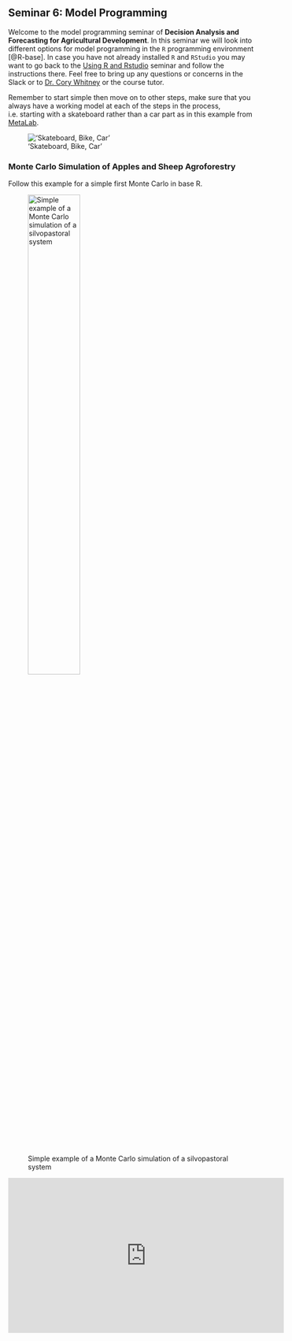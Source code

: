 ## Seminar 6: Model Programming {#model_programming} 
<!-- reference with [Model programming](#model_programming) -->

Welcome to the model programming seminar of **Decision Analysis and Forecasting for Agricultural Development**. In this seminar we will look into different options for model programming in the `R` programming environment [@R-base]. In case you have not already installed `R` and `RStudio` you may want to go back to the [Using R and Rstudio](#r_rstudio) seminar and follow the instructions there. Feel free to bring up any questions or concerns in the Slack or to [Dr. Cory Whitney](mailto:cory.whitney@uni-bonn.de?subject=[Seminar_4]%20Decision%20Analysis%20Lecture) or the course tutor.

Remember to start simple then move on to other steps, make sure that you always have a working model at each of the steps in the process, i.e. starting with a skateboard rather than a car part as in this example from [MetaLab](https://twitter.com/metalab).

!['Skateboard, Bike, Car'](images/Model_stages_car_analogy.png)

### Monte Carlo Simulation of Apples and Sheep Agroforestry 

Follow this example for a simple first Monte Carlo in base R. 

![Simple example of a Monte Carlo simulation of a  silvopastoral system](images/MC_apples_sheep.png){width=50%}

<iframe width="560" height="315" src="https://www.youtube.com/embed/Wj49RrvjQ5M" frameborder="0" allowfullscreen></iframe>
